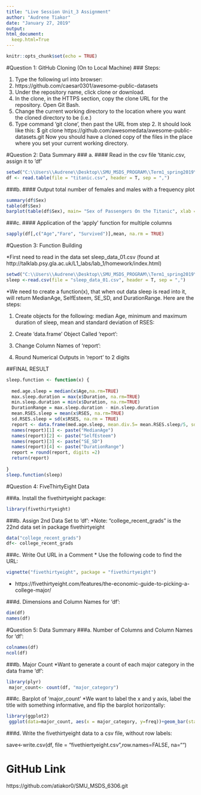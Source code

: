 ---
title: "Live Session Unit_3 Assignment"
author: "Audrene Tiakor"
date: "January 27, 2019"
output: 
html_document:
  keep.html=True
---
```{r setup, include=FALSE}
knitr::opts_chunk$set(echo = TRUE)
```

#Question 1: GitHub Cloning (On to Local Machine)
### Steps:

1. Type the following url into browser:
2. https://github.com/caesar0301/awesome-public-datasets
3. Under the repository name, click clone or download.
4. In the clone, in the HTTPS section, copy the clone URL for the repository.
   Open Git Bash.
5. Change the current working directory to the location where you want the cloned    directory to be (i.e.)
6. Type command 'git clone', then past the URL from step 2. It should look like     this: $ git clone https://github.com/awesomedata/awesome-public-datasets.git
   Now you should have a cloned copy of the files in the place where you set your    current working directory.

#Question 2: Data Summary
### a.
#### Read in the csv file 'titanic.csv, assign it to 'df'

```{r read_table, include=TRUE}
setwd("C:\\Users\\Audrene\\Desktop\\SMU_MSDS_PROGRAM\\Term1_spring2019\\MSDS6306\\HW\\Live_session_3\\awesome-public-datasets\\Datasets") 
df <- read.table(file = "titanic.csv", header = T, sep = ",")
```

###b.
#### Output total number of females and males with a frequency plot

```{r sumary, include=TRUE}
summary(df$Sex)
table(df$Sex)
barplot(table(df$Sex), main= "Sex of Passengers On the Titanic", xlab = "Sex", ylab = "Frequency")

```

###c.
#### Application of the 'apply' function for multiple columns

```{r apply, include=TRUE}
sapply(df[,c("Age","Fare", "Survived")],mean, na.rm = TRUE)

```

#Question 3: Function Building

*First need to read in the data set sleep_data_01.csv (found at http://talklab.psy.gla.ac.uk/L1_labs/lab_1/homework/index.html)

```{r sleep, include=TRUE}
setwd("C:\\Users\\Audrene\\Desktop\\SMU_MSDS_PROGRAM\\Term1_spring2019\\MSDS6306\\HW\\Live Session Unit 3 Assignment")
sleep <-read.csv(file = "sleep_data_01.csv", header = T, sep = ",")
```
*We need to create a function(x), that when out data sleep is read into it, will return MedianAge, SelfEsteem, SE_SD, and DurationRange. Here are the steps:

1. Create objects for the following: median Age, minimum and maximum duration of sleep, mean and standard deviation of RSES:

2. Create 'data.frame' Object Called 'report':

3. Change Column Names of 'report':

4. Round Numerical Outputs in 'report' to 2 digits

##FINAL RESULT
```{r funtion(x), include=TRUE}
sleep.function <- function(x) {
  
  med.age.sleep = median(x$Age,na.rm=TRUE)
  max.sleep.duration = max(x$Duration, na.rm=TRUE)
  min.sleep.duration = min(x$Duration, na.rm=TRUE)
  DurationRange = max.sleep.duration - min.sleep.duration 
  mean.RSES.sleep = mean(x$RSES, na.rm=TRUE)
  sd.RSES.sleep = sd(x$RSES, na.rm = TRUE)
  report <- data.frame(med.age.sleep, mean.div.5= mean.RSES.sleep/5, sd.div.5 = sd.RSES.sleep/5, sleep.range = max.sleep.duration - min.sleep.duration)
  names(report)[1] <- paste("MedianAge")
  names(report)[2] <- paste("SelfEsteem")
  names(report)[3] <- paste("SE_SD")
  names(report)[4] <- paste("DurationRange")
  report = round(report, digits =2)
  return(report)
  
}
sleep.function(sleep)
```
#Question 4: FiveThirtyEight Data

###a. Install the fivethirtyeight package:
```{r install, include=TRUE}
library(fivethirtyeight)
```

###b. Assign 2nd Data Set to 'df':
*Note: "college_recent_grads" is the 22nd data set in package fivethirtyeight
```{r df, include=TRUE}
data("college_recent_grads")
df<- college_recent_grads

```
###c. Write Out URL in a Comment
* Use the following code to find the URL:
```{r vignette, include=TRUE}
vignette("fivethirtyeight", package = "fivethirtyeight")
```
* https://fivethirtyeight.com/features/the-economic-guide-to-picking-a-college-major/


###d. Dimensions and Column Names for 'df':
```{r col_dim, include=TRUE}
dim(df)
names(df)

```
#Question 5: Data Summary
###a. Number of Columns and Column Names for 'df':

```{r names, ECHO=TRUE}
colnames(df)
ncol(df)
```

###b. Major Count
*Want to generate a count of each major category in the data frame 'df':
```{r count, ECHO=TRUE}
library(plyr)
 major_count<- count(df, "major_category")
```

###c. Barplot of 'major_count'
*We want to label the x and y axis, label the title with something informative, and flip the barplot horizontally:
```{r barplot, ECHO=TRUE}
library(ggplot2)
 ggplot(data=major_count, aes(x = major_category, y=freq))+geom_bar(stat="identity", color = "blue", fill="blue")+coord_flip()+ggtitle("Frequency of Major Categories")
```
###d. Write the fivethirtyeight data to a csv file, without row labels:

save<-write.csv(df, file = "fivethiertyeight.csv",row.names=FALSE, na="")




# GitHub Link 
https://github.com/atiakor0/SMU_MSDS_6306.git


